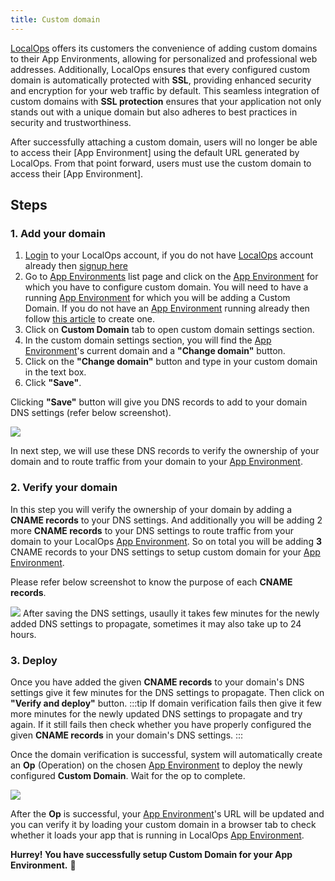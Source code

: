 ```yaml
---
title: Custom domain
---
```


[LocalOps] offers its customers the convenience of adding custom domains to their App Environments, allowing for
personalized and professional web addresses. Additionally, LocalOps ensures that every configured custom domain is
automatically protected with **SSL**, providing enhanced security and encryption for your web traffic by default. This
seamless integration of custom domains with **SSL protection** ensures that your application not only stands out with a
unique domain but also adheres to best practices in security and trustworthiness.

<Warning>
  After successfully attaching a custom domain, users will no longer be able to access their [App Environment] using the
  default URL generated by LocalOps. From that point forward, users must use the custom domain to access their [App
  Environment].
</Warning>

## Steps

### 1. Add your domain

1. [Login] to your LocalOps account, if you do not have [LocalOps] account already then [signup here]
2. Go to [App Environments] list page and click on the [App Environment] for which you have to configure custom domain.
   <Note>
     You will need to have a running [App Environment] for which you will be adding a Custom Domain. If you do not have
     an [App Environment] running already then follow [this
     article](https://help.localops.co/en/articles/9582075-app-environments) to create one.
   </Note>
3. Click on **Custom Domain** tab to open custom domain settings section.
4. In the custom domain settings section, you will find the [App Environment]'s current domain and a **"Change domain"**
   button.
5. Click on the **"Change domain"** button and type in your custom domain in the text box.
6. Click **"Save"**.

Clicking **"Save"** button will give you DNS records to add to your domain DNS settings (refer below screenshot).

<img src="/img/custom_domain_unverified.png" />

In next step, we will use these DNS records to verify the ownership of your domain and to route traffic from your domain
to your [App Environment].

### 2. Verify your domain

In this step you will verify the ownership of your domain by adding a **CNAME records** to your DNS settings. And
additionally you will be adding 2 more **CNAME records** to your DNS settings to route traffic from your domain to your
LocalOps [App Environment]. So on total you will be adding **3** CNAME records to your DNS settings to setup custom
domain for your [App Environment].

Please refer below screenshot to know the purpose of each **CNAME records**.

<img src="/img/custom_domain_dns_record_purpose.png" />

<Warning>
  After saving the DNS settings, usaully it takes few minutes for the newly added DNS settings to propagate, sometimes
  it may also take up to 24 hours.
</Warning>

### 3. Deploy

Once you have added the given **CNAME records** to your domain's DNS settings give it few minutes for the DNS settings
to propagate. Then click on **"Verify and deploy"** button. :::tip If domain verification fails then give it few more
minutes for the newly updated DNS settings to propagate and try again. If it still fails then check whether you have
properly configured the given **CNAME records** in your domain's DNS settings. :::

Once the domain verification is successful, system will automatically create an **Op** (Operation) on the chosen [App
Environment] to deploy the newly configured **Custom Domain**. Wait for the op to complete.

<img src="/img/custom_domain_deploy_op.png" />

After the **Op** is successful, your [App Environment]'s URL will be updated and you can verify it by loading your
custom domain in a browser tab to check whether it loads your app that is running in LocalOps [App Environment].

**Hurrey! You have successfully setup Custom Domain for your App Environment.** 🎉

[LocalOps]: https://localops.co
[App Environment]: https://help.localops.co/en/articles/9582075-app-environments
[App Environments]: https://dev.vesselcloud.xyz/environments
[Login]: https://console.localops.co
[signup here]: https://console.localops.co/signup
